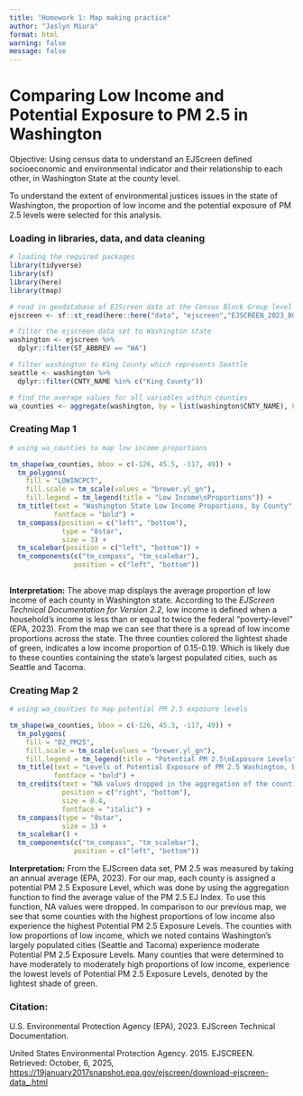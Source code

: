 ```yaml
---
title: "Homework 1: Map making practice"
author: "Jaslyn Miura"
format: html
warning: false
message: false
---
```


# Comparing Low Income and Potential Exposure to PM 2.5 in Washington

Objective: Using census data to understand an EJScreen defined socioeconomic and environmental indicator and their relationship to each other, in Washington State at the county level.

To understand the extent of environmental justices issues in the state of Washington, the proportion of low income and the potential exposure of PM 2.5 levels were selected for this analysis.

### Loading in libraries, data, and data cleaning

```r

# loading the required packages
library(tidyverse)
library(sf)
library(here)
library(tmap)

# read in geodatabase of EJScreen data at the Census Block Group level
ejscreen <- sf::st_read(here::here("data", "ejscreen","EJSCREEN_2023_BG_StatePct_with_AS_CNMI_GU_VI.gdb")) 

# filter the ejscreen data set to Washington state
washington <- ejscreen %>%
  dplyr::filter(ST_ABBREV == "WA") 

# filter washington to King County which represents Seattle
seattle <- washington %>%
  dplyr::filter(CNTY_NAME %in% c("King County"))

# find the average values for all variables within counties
wa_counties <- aggregate(washington, by = list(washington$CNTY_NAME), FUN = mean, na.rm = TRUE)

```

### Creating Map 1 

```r

# using wa_counties to map low income proportions

tm_shape(wa_counties, bbox = c(-126, 45.5, -117, 49)) +
  tm_polygons(
    fill = "LOWINCPCT",
    fill.scale = tm_scale(values = "brewer.yl_gn"),
    fill.legend = tm_legend(title = "Low Income\nProportions")) +
  tm_title(text = "Washington State Low Income Proportions, by County",
           fontface = "bold") +
  tm_compass(position = c("left", "bottom"),
             type = "8star",
             size = 3) +
  tm_scalebar(position = c("left", "bottom")) +
  tm_components(c("tm_compass", "tm_scalebar"),
                position = c("left", "bottom"))
  
```

**Interpretation:** The above map displays the average proportion of low income of each county in Washington state. According to the *EJScreen Technical Documentation for Version 2.2*, low income is defined when a household's income is less than or equal to twice the federal "poverty-level" (EPA, 2023). From the map we can see that there is a spread of low income proportions across the state. The three counties colored the lightest shade of green, indicates a low income proportion of 0.15-0.19. Which is likely due to these counties containing the state's largest populated cities, such as Seattle and Tacoma.

### Creating Map 2

```r

# using wa_counties to map potential PM 2.5 exposure levels

tm_shape(wa_counties, bbox = c(-126, 45.3, -117, 49)) +
  tm_polygons(
    fill = "D2_PM25",
    fill.scale = tm_scale(values = "brewer.yl_gn"),
    fill.legend = tm_legend(title = "Potential PM 2.5\nExposure Levels")) +
  tm_title(text = "Levels of Potential Exposure of PM 2.5 Washington, by County",
           fontface = "bold") +
  tm_credits(text = "NA values dropped in the aggregation of the counties.",
             position = c("right", "bottom"),
             size = 0.4,
             fontface = "italic") +
  tm_compass(type = "8star", 
             size = 3) +
  tm_scalebar() +
  tm_components(c("tm_compass", "tm_scalebar"),
                position = c("left", "bottom")) 
```

**Interpretation:** From the EJScreen data set, PM 2.5 was measured by taking an annual average (EPA, 2023). For our map, each county is assigned a potential PM 2.5 Exposure Level, which was done by using the aggregation function to find the average value of the PM 2.5 EJ Index. To use this function, NA values were dropped. In comparison to our previous map, we see that some counties with the highest proportions of low income also experience the highest Potential PM 2.5 Exposure Levels. The counties with low proportions of low income, which we noted contains Washington's largely populated cities (Seattle and Tacoma) experience moderate Potential PM 2.5 Exposure Levels. Many counties that were determined to have moderately to moderately high proportions of low income, experience the lowest levels of Potential PM 2.5 Exposure Levels, denoted by the lightest shade of green.

### **Citation**: 

U.S. Environmental Protection Agency (EPA), 2023. EJScreen Technical Documentation.

United States Environmental Protection Agency. 2015. EJSCREEN. Retrieved: October, 6, 2025, <https://19january2017snapshot.epa.gov/ejscreen/download-ejscreen-data_.html>
